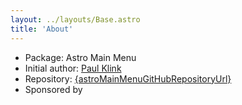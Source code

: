 ```yaml
---
layout: ../layouts/Base.astro
title: 'About'
---
```


* Package: Astro Main Menu
* Initial author: <a href="paul.klink.au">Paul Klink</a>
* Repository: <a href={astroMainMenuGitHubRepositoryUrl}>{astroMainMenuGitHubRepositoryUrl}</a>
* Sponsored by
    <XilytixLogo/>